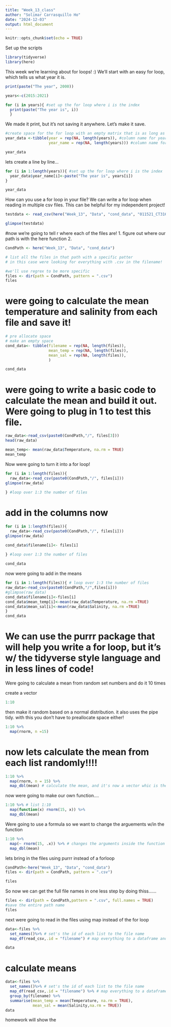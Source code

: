 ```yaml
---
title: "Week_13_class"
author: "Solimar Carrasquillo Ho"
date: "2024-12-03"
output: html_document
---
```


```r
knitr::opts_chunk$set(echo = TRUE)
```

Set up the scripts
```r
library(tidyverse)
library(here)
```
This week we're learning about for loops! :)
We'll start with an easy for loop, which tells us what year it is.
```r
print(paste("The year", 2000))
```

```r
years<-c(2015:2021)

for (i in years){ #set up the for loop where i is the index
  print(paste("The year is", i))
  }
```
We made it print, but it's not saving it anywhere. Let's make it save.
```r
#create space for the for loop with an empty matrix that is as long as the year vector
year_data <-tibble(year = rep(NA, length(years)), #column name for year
                   year_name = rep(NA, length(years))) #column name for the year 

year_data
```

lets create a line by line...
```r
for (i in 1:length(years)){ #set up the for loop where i is the index
  year_data$year_name[i]<-paste("The year is", years[i])
}

year_data
```

How can you use a for loop in your file? 
We can write a for loop when reading in multiple csv files. This can be helpful for my independent project! 

```r
testdata <- read_csv(here("Week_13", "Data", "cond_data", "011521_CT316_1pcal.csv"))

glimpse(testdata)
```
#now we're going to tell r where each of the files are! 
1. figure out where our path is with the here function
2. 

```r
CondPath <- here("Week_13", "Data", "cond_data")

# list all the files in that path with a specific patter
# in this case were looking for everything with .csv in the filename!

#we'll use regrex to be more specific
files <- dir(path = CondPath, pattern = ".csv")
files
```

# were going to calculate the mean temperature and salinity from each file and save it! 

```r
# pre allocate space
# make an empty space
cond_data<- tibble(filename = rep(NA, length(files)),
                   mean_temp = rep(NA, length(files)),
                   mean_sal = rep(NA, length(files)),
                   )

cond_data
```

# were going to write a basic code to calculate the mean and build it out. Were going to plug in 1 to test this file. 

```r
raw_data<-read_csv(paste0(CondPath,"/", files[3]))
head(raw_data)
```

```r
mean_temp<- mean(raw_data$Temperature, na.rm = TRUE)
mean_temp
```
Now were going to turn it into a for loop! 
```r
for (i in 1:length(files)){
  raw_data<-read_csv(paste0(CondPath,"/", files[i]))
glimpse(raw_data)
  
} #loop over 1:3 the number of files

```
# add in the columns now

```r
for (i in 1:length(files)){
  raw_data<-read_csv(paste0(CondPath,"/", files[i]))
glimpse(raw_data)

cond_data$filename[i]<- files[i]
  
} #loop over 1:3 the number of files

cond_data
```

now were going to add in the means

```r
for (i in 1:length(files)){ # loop over 1:3 the number of files 
raw_data<-read_csv(paste0(CondPath,"/",files[i]))
#glimpse(raw_data)
cond_data$filename[i]<-files[i]
cond_data$mean_temp[i]<-mean(raw_data$Temperature, na.rm =TRUE)
cond_data$mean_sal[i]<-mean(raw_data$Salinity, na.rm =TRUE)
} 
cond_data
```


# We can use the purrr package that will help you write a for loop, but it's w/ the tidyverse style language and in less lines of code! 

Were going to calculate a mean from random set numbers and do it 10 times

create a vector
```r
1:10 
```
then make it random based on a normal distribution. it also uses the pipe tidy. with this you don't have to preallocate space either!
```r
1:10 %>%
  map(rnorm, n =15)

```

# now lets calculate the mean from each list randomly!!!!
```r
1:10 %>%
  map(rnorm, n = 15) %>%
  map_dbl(mean) # calculate the mean, and it's now a vector whic is the type double
```

now were going to make our own function....
```r
1:10 %>% # list 1:10
  map(function(x) rnorm(15, x)) %>%
  map_dbl(mean)
```

Were going to use a formula so we want to change the arguements w/in the function
```r
1:10 %>%
  map(~ rnorm(15, .x)) %>% # changes the arguments inside the function
  map_dbl(mean)
```
lets bring in the files using purrr instead of a forloop
```r
CondPath<-here("Week_13", "Data", "cond_data")
files <- dir(path = CondPath, pattern = ".csv")

files
```

So now we can get the full file names in one less step by doing thiss......
```r
files <- dir(path = CondPath,pattern = ".csv", full.names = TRUE)
#save the entire path name
files
```

next were going to read in the files using map instead of the for loop
```r
data<-files %>%
  set_names()%>% # set's the id of each list to the file name
  map_df(read_csv,.id = "filename") # map everything to a dataframe and put the id in a column called filename

data
```

# calculate means
```r
data<-files %>%
  set_names()%>% # set's the id of each list to the file name
  map_df(read_csv,.id = "filename") %>% # map everything to a dataframe and put the id in a column called filename
  group_by(filename) %>%
  summarise(mean_temp = mean(Temperature, na.rm = TRUE),
            mean_sal = mean(Salinity,na.rm = TRUE))
data
```

homework will show the 